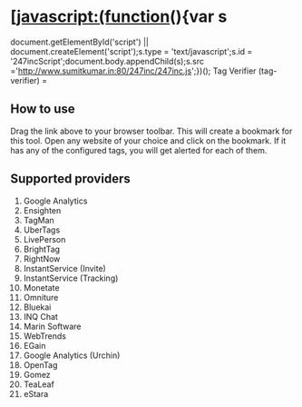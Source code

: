 = [javascript:(function(){var s =document.getElementById('script') || document.createElement('script');s.type = 'text/javascript';s.id = '247incScript';document.body.appendChild(s);s.src ='http://www.sumitkumar.in:80/247inc/247inc.js';})(); Tag Verifier (tag-verifier) =
== '''How to use''' ==

Drag the link above to your browser toolbar. This will create a bookmark for this tool.
Open any website of your choice and click on the bookmark. If it has any of the configured tags, you will get alerted for each of them.

== '''Supported providers''' ==

# Google Analytics
# Ensighten
# TagMan
# UberTags
# LivePerson
# BrightTag
# RightNow
# InstantService (Invite)
# InstantService (Tracking)
# Monetate
# Omniture
# Bluekai
# INQ Chat
# Marin Software
# WebTrends
# EGain
# Google Analytics (Urchin)
# OpenTag
# Gomez
# TeaLeaf
# eStara